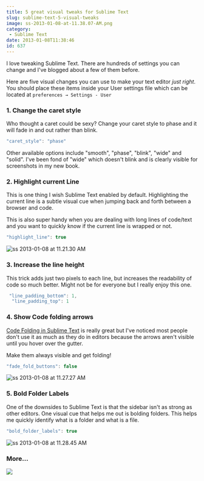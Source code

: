```yaml
---
title: 5 great visual tweaks for Sublime Text
slug: sublime-text-5-visual-tweaks
image: ss-2013-01-08-at-11.38.07-AM.png
category:
 - Sublime Text
date: 2013-01-08T11:38:46
id: 637
---
```


I love tweaking Sublime Text. There are hundreds of settings you can change and I've blogged about a few of them before.

Here are five visual changes you can use to make your text editor _just right_. You should place these items inside your User settings file which can be located at `preferences → Settings - User`

### 1\. Change the caret style

Who thought a caret could be sexy? Change your caret style to phase and it will fade in and out rather than blink.

```js
"caret_style": "phase"
```

Other available options include "smooth", "phase", "blink", "wide" and "solid". I've been fond of "wide" which doesn't blink and is clearly visible for screenshots in my new book.

### 2\. Highlight current Line

This is one thing I wish Sublime Text enabled by default. Highlighting the current line is a subtle visual cue when jumping back and forth between a browser and code.

This is also super handy when you are dealing with long lines of code/text and you want to quickly know if the current line is wrapped or not.

```js
"highlight_line": true
```

![ss 2013-01-08 at 11.21.30 AM](ss-2013-01-08-at-11.21.30-AM.png)

### 3\. Increase the line height

This trick adds just two pixels to each line, but increases the readability of code so much better. Might not be for everyone but I really enjoy this one.

```js
 "line_padding_bottom": 1,
  "line_padding_top": 1
```

### 4\. Show Code folding arrows

[Code Folding in Sublime Text](http://wesbos.com/sublime-text-code-folding/) is really great but I've noticed most people don't use it as much as they do in editors because the arrows aren't visible until you hover over the gutter.

Make them always visible and get folding!

```js
"fade_fold_buttons": false
```

![ss 2013-01-08 at 11.27.27 AM](ss-2013-01-08-at-11.27.27-AM.png)

### 5\. Bold Folder Labels

One of the downsides to Sublime Text is that the sidebar isn't as strong as other editors. One visual cue that helps me out is bolding folders. This helps me quickly identify what is a folder and what is a file.

```js
"bold_folder_labels": true
```

![ss 2013-01-08 at 11.28.45 AM](ss-2013-01-08-at-11.28.45-AM.png)

### More...

[![](facebook-share2.png)](https://sublimetextbook.com/?utm_source=5tips&utm_medium=banner&utm_campaign=product)